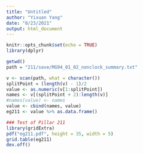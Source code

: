 ```yaml
---
title: "Untitled"
author: "Yixuan Yang"
date: "8/23/2021"
output: html_document
---
```


```r
knitr::opts_chunk$set(echo = TRUE)
library(dplyr)
```

```r
getwd()
path = "211/save/MG94_01_02_nonclock_summary.txt"

v <- scan(path, what = character())
splitPoint = (length(v) - 1)/2
value <- as.numeric(v[1:splitPoint])
names <- v[(splitPoint + 2):length(v)]
#names(value) <- names
value <- cbind(names, value)
eg211 <- value %>% as.data.frame()
```

```r
### Test of Pillar 211
library(gridExtra)
pdf("eg211.pdf", height = 35, width = 5)
grid.table(eg211)
dev.off()
```